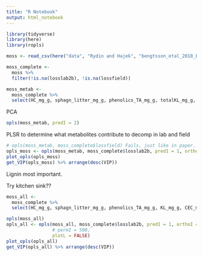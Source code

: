 ```yaml
---
title: "R Notebook"
output: html_notebook
---
```


```r
library(tidyverse)
library(here)
library(ropls)
```

```r
moss <- read_csv(here("data", "Rydin and Hajek", "bengtsson_etal_2018_LQ.csv"))
```

```r
moss_complete <- 
  moss %>%
  filter(!is.na(losslab2b), !is.na(lossfield))

moss_metab <- 
  moss_complete %>% 
  select(HC_mg_g, sphagn_litter_mg_g, phenolics_TA_mg_g, totalKL_mg_g, CEC_meq_g)
```

PCA

```r
opls(moss_metab, predI = 2)
```


PLSR to determine what metabolites contribute to decomp in lab and field

```r
# opls(moss_metab, moss_complete$lossfield) Fails, just like in paper.
opls_moss <- opls(moss_metab, moss_complete$losslab2b, predI = 1, orthoI = 1, permI = 500, plotL = FALSE)
plot_opls(opls_moss)
get_VIP(opls_moss) %>% arrange(desc(VIP)) 
```
Lignin most important.

Try kitchen sink??

```r
moss_all <-
  moss_complete %>% 
  select(HC_mg_g, sphagn_litter_mg_g, phenolics_TA_mg_g, KL_mg_g, CEC_meq_g, N_mg_g, C_mg_g, PO4_mg_g, solubleKL_mg_g, CNratio, HWT2012)
```

```r
opls(moss_all)
opls_all <- opls(moss_all, moss_complete$losslab2b, predI = 1, orthoI = 1,
                 # permI = 500,
                 plotL = FALSE)
plot_opls(opls_all)
get_VIP(opls_all) %>% arrange(desc(VIP))
```

